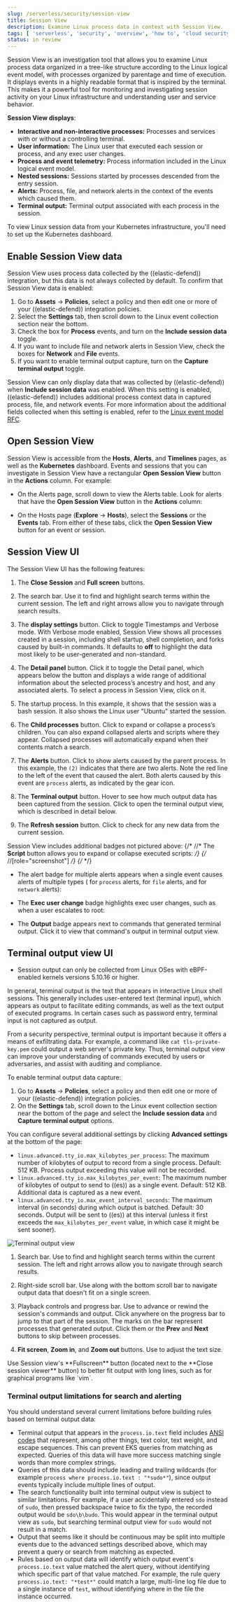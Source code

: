 ```yaml
---
slug: /serverless/security/session-view
title: Session View
description: Examine Linux process data in context with Session View.
tags: [ 'serverless', 'security', 'overview', 'how to', 'cloud security' ]
status: in review
---
```


<DocBadge template="technical preview" />
<div id="session-view"></div>

Session View is an investigation tool that allows you to examine Linux process data organized
in a tree-like structure according to the Linux logical event model, with processes organized by parentage and time of execution.
It displays events in a highly readable format that is inspired by the terminal. This makes it a powerful tool for monitoring
and investigating session activity on your Linux infrastructure and understanding user and service behavior.

<div id="session-view-data"></div>

**Session View displays**:
* **Interactive and non-interactive processes:** Processes and services with or without a controlling terminal.
* **User information:** The Linux user that executed each session or process, and any exec user changes.
* **Process and event telemetry:** Process information included in the Linux logical event model.
* **Nested sessions:** Sessions started by processes descended from the entry session.
* **Alerts:** Process, file, and network alerts in the context of the events which caused them.
* **Terminal output:** Terminal output associated with each process in the session.

<DocCallOut title="Note">
To view Linux session data from your Kubernetes infrastructure, you'll need to set up the <DocLink slug="/serverless/security/kubernetes-dashboard-dash">Kubernetes dashboard</DocLink>.
</DocCallOut>

<div id="enable-session-view"></div>

## Enable Session View data
Session View uses process data collected by the ((elastic-defend)) integration,
but this data is not always collected by default. To confirm that Session View data is enabled:

1. Go to **Assets** → **Policies**, select a policy and then edit one or more of your ((elastic-defend)) integration policies.
1. Select the **Settings** tab, then scroll down to the Linux event collection section near the bottom.
1. Check the box for **Process** events, and turn on the **Include session data** toggle.
1. If you want to include file and network alerts in Session View, check the boxes for **Network** and **File** events.
1. If you want to enable terminal output capture, turn on the **Capture terminal output** toggle.

Session View can only display data that was collected by ((elastic-defend)) when **Include session data** was enabled. When this setting is enabled, ((elastic-defend)) includes additional process context data in captured process, file, and network events. For more information about the additional
fields collected when this setting is enabled, refer to the [Linux event model RFC](https://github.com/elastic/ecs/blob/main/rfcs/text/0030-linux-event-model.md).

<div id="open-session-view"></div>

## Open Session View
Session View is accessible from the **Hosts**, **Alerts**, and **Timelines** pages, as well as the **Kubernetes** dashboard.
Events and sessions that you can investigate in Session View have a rectangular
**Open Session View** button in the **Actions** column. For example:

* On the Alerts page, scroll down to view the Alerts table.
    Look for alerts that have the **Open Session View** button in the **Actions** column:

<DocImage size="xl" url="../images/session-view/-detections-session-view-action-icon-detail.png" alt="Detail of the Open Session View button" />

* On the Hosts page (**Explore** → **Hosts**), select the **Sessions** or the **Events** tab.
    From either of these tabs, click the **Open Session View** button for an event or session.

<div id="session-view-ui"></div>

## Session View UI
The Session View UI has the following features:

<DocImage size="xl" url="../images/session-view/-detections-session-view-terminal-labeled.png" alt="Detail of Session view with labeled UI elements" />

1. The **Close Session** and **Full screen** buttons.
1. The search bar. Use it to find and highlight search terms within the current session.
    The left and right arrows allow you to navigate through search results.

1. The **display settings** button. Click to toggle Timestamps and Verbose mode.
    With Verbose mode enabled, Session View shows all processes created in a session, including shell startup,
    shell completion, and forks caused by built-in commands.
    It defaults to **off** to highlight the data most likely to be user-generated and non-standard.

1. The **Detail panel** button. Click it to toggle the Detail panel, which appears below the button
    and displays a wide range of additional information about the selected process’s ancestry and host,
    and any associated alerts. To select a process in Session View, click on it.

1. The startup process. In this example, it shows that the session was a bash session.
    It also shows the Linux user "Ubuntu" started the session.

1. The **Child processes** button. Click to expand or collapse a process’s children.
    You can also expand collapsed alerts and scripts where they appear.
    Collapsed processes will automatically expand when their contents match a search.

1. The **Alerts** button. Click to show alerts caused by the parent process. In this example, the `(2)` indicates that there are two alerts. Note the red line to the left of the event that caused the alert. Both alerts caused by this event are `process` alerts, as indicated by the gear icon.
1. The **Terminal output** button. Hover to see how much output data has been captured from the session. Click to open the terminal output view, which is described in detail below.
1. The **Refresh session** button. Click to check for any new data from the current session.

Session View includes additional badges not pictured above:
{/* 
//* The **Script** button allows you to expand or collapse executed scripts: */}
{/* 
//[role="screenshot"] */}
{/* <DocImage flatImage alt="The Script button" url="../images/session-view/-detections-session-view-script-button.png" /> */}

* The alert badge for multiple alerts appears when a single event causes alerts of multiple types (<DocIcon type="gear" title="Settings" /> for `process` alerts, <DocIcon type="document" title="Document" /> for `file` alerts, and <DocIcon type="globe" title="Network" /> for `network` alerts):

    <DocImage size="m" url="../images/session-view/-cloud-native-security-session-view-alert-types-badge.png" alt="The alert badge for a command with all three alert types" />

* The **Exec user change** badge highlights exec user changes, such as when a user escalates to root:

    <DocImage size="xl" url="../images/session-view/-detections-session-view-exec-user-change-badge.png" alt="The Exec user change badge" />

* The **Output** badge appears next to commands that generated terminal output. Click it to view that command's output in terminal output view.

    <DocImage size="xl" url="../images/session-view/-detections-session-view-output-badge.png" alt="The Output badge" />

<div id="session-view-output"></div>

## Terminal output view UI

<DocCallOut title="Requirements">

* Session output can only be collected from Linux OSes with eBPF-enabled kernels versions 5.10.16 or higher.

</DocCallOut>

In general, terminal output is the text that appears in interactive Linux shell sessions. This generally includes user-entered text (terminal input), which appears as output to facilitate editing commands, as well as the text output of executed programs. In certain cases such as password entry, terminal input is not captured as output.

From a security perspective, terminal output is important because it offers a means of exfiltrating data. For example, a command like `cat tls-private-key.pem` could output a web server's private key. Thus, terminal output view can improve your understanding of commands executed by users or adversaries, and assist with auditing and compliance.

To enable terminal output data capture:

1. Go to **Assets** → **Policies**, select a policy and then edit one or more of your ((elastic-defend)) integration policies.
1. On the **Settings** tab, scroll down to the Linux event collection section near the bottom of the page
    and select the **Include session data** and **Capture terminal output** options.

You can configure several additional settings by clicking **Advanced settings** at the bottom of the page:

* `linux.advanced.tty_io.max_kilobytes_per_process`: The maximum number of kilobytes of output to record from a single process. Default: 512 KB. Process output exceeding this value will not be recorded.
* `linux.advanced.tty_io.max_kilobytes_per_event`: The maximum number of kilobytes of output to send to ((es)) as a single event. Default: 512 KB. Additional data is captured as a new event.
* `linux.advanced.tty_io.max_event_interval_seconds`: The maximum interval (in seconds) during which output is batched. Default: 30 seconds. Output will be sent to ((es)) at this interval (unless it first exceeds the `max_kilobytes_per_event` value, in which case it might be sent sooner).

![Terminal output view](../images/session-view/-detections-session-view-output-viewer.png)

1. Search bar. Use to find and highlight search terms within the current session.
    The left and right arrows allow you to navigate through search results.

1. Right-side scroll bar. Use along with the bottom scroll bar to navigate output data that doesn't fit on a single screen.
1. Playback controls and progress bar. Use to advance or rewind the session's commands and output. Click anywhere on the progress bar to jump to that part of the session. The marks on the bar represent processes that generated output. Click them or the **Prev** and **Next** buttons to skip between processes.
1. **Fit screen**, **Zoom in**, and **Zoom out** buttons. Use to adjust the text size.

<DocCallOut title="Tip">
Use Session view's **Fullscreen** button (located next to the **Close session viewer** button) to better fit output with long lines, such as for graphical programs like `vim`.
</DocCallOut>

<div id="terminal-output-limitations"></div>

### Terminal output limitations for search and alerting
You should understand several current limitations before building rules based on terminal output data:

* Terminal output that appears in the `process.io.text` field includes [ANSI codes](https://gist.github.com/fnky/458719343aabd01cfb17a3a4f7296797) that represent, among other things, text color, text weight, and escape sequences. This can prevent EKS queries from matching as expected. Queries of this data will have more success matching single words than more complex strings.
* Queries of this data should include leading and trailing wildcards (for example `process where process.io.text : "*sudo*"`), since output events typically include multiple lines of output.
* The search functionality built into terminal output view is subject to similar limitations. For example, if a user accidentally entered `sdo` instead of `sudo`, then pressed backspace twice to fix the typo, the recorded output would be `sdo\b\budo`. This would appear in the terminal output view as `sudo`, but searching terminal output view for `sudo` would not result in a match.
* Output that seems like it should be continuous may be split into multiple events due to the advanced settings described above, which may prevent a query or search from matching as expected.
* Rules based on output data will identify which output event's `process.io.text` value matched the alert query, without identifying which specific part of that value matched. For example, the rule query `process.io.text: "*test*"` could match a large, multi-line log file due to a single instance of `test`, without identifying where in the file the instance occurred.


